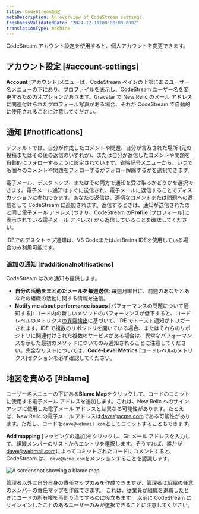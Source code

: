 ```yaml
---
title: CodeStream設定
metaDescription: An overview of CodeStream settings.
freshnessValidatedDate: '2024-12-11T00:00:00.000Z'
translationType: machine
---
```



CodeStream アカウント設定を使用すると、個人アカウントを変更できます。

## アカウント設定 [#account-settings]

**Account** \[アカウント]メニューは、CodeStream ペインの上部にあるユーザー名メニューの下にあり、プロファイルを表示し、CodeStream ユーザー名を変更するためのオプションがあります。Gravatar で New Relic のメール アドレスに関連付けられたプロフィール写真がある場合、それが CodeStream で自動的に使用されることに注意してください。

## 通知 [#notifications]

デフォルトでは、自分が作成したコメントや問題、自分が言及された場所 (元の投稿またはその後の返信のいずれか)、または自分が返信したコメントや問題を自動的にフォローするように設定されています。省略記号メニューから、いつでも個々のコメントや問題をフォローするかフォロー解除するかを選択できます。

電子メール、デスクトップ、またはその両方で通知を受け取るかどうかを選択できます。電子メール通知はすぐに送信され、電子メールに返信することでディスカッションに参加できます。あなたの返信は、適切なコメントまたは問題への返信として CodeStream に追加されます。返信するときは、通知が送信されたのと同じ電子メール アドレス (つまり、CodeStream の**Profile** \[プロフィール]に表示されている電子メール アドレス) から返信していることを確認してください。

IDEでのデスクトップ通知は、VS CodeまたはJetBrains IDEを使用している場合のみ利用可能です。

### 追加の通知 [#additionalnotifications]

CodeStream は次の通知も提供します。

* **自分の活動をまとめたメールを毎週送信**: 毎週月曜日に、前週のあなたとあなたの組織の活動に関する情報を送信。
* **Notify me about performance issues** \[パフォーマンスの問題について通知する]: コード内の新しいメソッドのパフォーマンスが低下すると、コード レベルのメトリクス[の異常検出](/docs/codestream/how-use-codestream/performance-monitoring/#anomalies)に基づいて、IDE でトースト通知がトリガーされます。IDE で複数のリポジトリを開いている場合、またはそれらのリポジトリに関連付けられた複数のサービスがある場合は、異常なパフォーマンスを示した最初のメソッドについてのみ通知されることに注意してください。完全なリストについては、**Code-Level Metrics** \[コードレベルのメトリクス]セクションを必ず確認してください。

## 地図を責める [#blame]

ユーザー名メニューの下にある**Blame Map**をクリックして、コードのコミットに使用する電子メール アドレスを追加します。これは、New Relic へのサインアップに使用した電子メール アドレスとは異なる可能性があります。たとえば、New Relic の電子メール アドレスは[dave@acme.com](mailto:dave@acme.com)である可能性があります。ただし、コードを`dave@webmail.com`としてコミットすることもできます。

**Add mapping** \[マッピングの追加]をクリックし、Git メール アドレスを入力して、組織メンバーのリストからエントリを選択します。そうすれば、誰かが[dave@webmail.com](mailto:dave@webmail.com)によってコミットされたコードにコメントすると、CodeStream は、 `dave@acme.com`をメンションすることを認識します。

<img
  title="blame-map"
  alt="A screenshot showing a blame map."
  src={codestreamBlameMap}
/>

管理者以外は自分自身の責任マップのみを作成できますが、管理者は組織の任意のメンバーの責任マップを作成できます。 これは、従業員が組織を退職したときにコードの所有権を再割り当てするのに役立ちます。 以前に CodeStream にサインインしたことのあるユーザーのみが選択できることに注意してください。